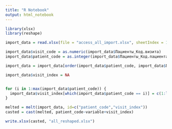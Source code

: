 ```yaml
---
title: "R Notebook"
output: html_notebook
---
```


```r
library(xlsx)
library(reshape)
```

```r
import_data = read.xlsx(file = "access_all_import.xlsx", sheetIndex = 1, encoding = "UTF-8", header = TRUE, stringsAsFactors=FALSE)

import_data$visit_code = as.numeric(import_data$Пациенты_Код.визита)
import_data$patient_code = as.integer(import_data$Пациенты_Код.пациента)

import_data = import_data[order(import_data$patient_code, import_data$Пациенты_Дата.визита),]

import_data$visit_index = NA


for (i in 1:max(import_data$patient_code)) {
  import_data$visit_index[which(import_data$patient_code == i)] = c(1:length(import_data$visit_code[which(import_data$patient_code == i)]))
}

melted = melt(import_data, id=c("patient_code","visit_index"))
casted = cast(melted, patient_code~variable+visit_index)

write.xlsx(casted, "all_reshaped.xlsx")


```